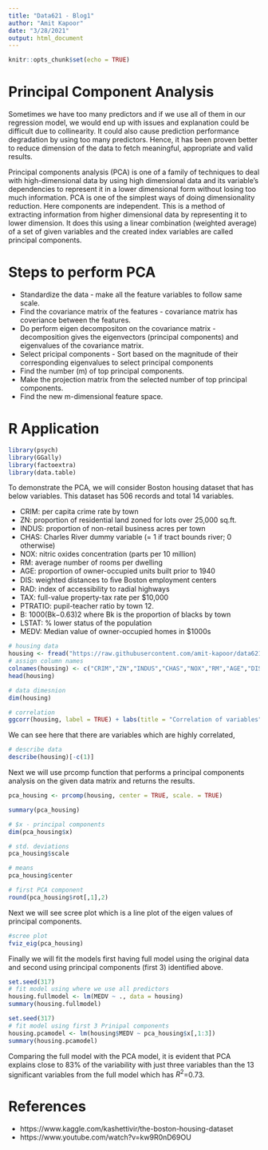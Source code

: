 ```yaml
---
title: "Data621 - Blog1"
author: "Amit Kapoor"
date: "3/28/2021"
output: html_document
---
```


```r
knitr::opts_chunk$set(echo = TRUE)
```

# Principal Component Analysis

Sometimes we have too many predictors and if we use all of them in our regression model, we would end up with issues and  explanation could be difficult due to collinearity. It could also cause prediction performance degradation by using too many predictors. Hence, it has been proven better to reduce dimension of the data to fetch meaningful, appropriate and valid results.

Principal components analysis (PCA) is one of a family of techniques to deal with high-dimensional data by using high dimensional data and its variable's dependencies to represent it in a lower dimensional form without losing too much information. PCA is one of the simplest ways of doing dimensionality reduction. Here components are independent. This is a method of extracting information from higher dimensional data by representing it to lower dimension. It does this using a linear combination (weighted average) of a set of given variables and the created index variables are called principal components.


# Steps to perform PCA

* Standardize the data - make all the feature variables to follow same scale.
* Find the covariance matrix of the features - covariance matrix has coveriance between the features.
* Do perform eigen decompositon on the covariance matrix - decomposition gives the eigenvectors (principal components) and eigenvalues of the covariance matrix.
* Select pricipal components - Sort based on the magnitude of their corresponding eigenvalues to select principal components
* Find the number (m) of top principal components.
* Make the projection matrix from the selected number of top principal components.
* Find the new m-dimensional feature space.

# R Application

```r
library(psych)
library(GGally)
library(factoextra)
library(data.table)
```

To demonstrate the PCA, we will consider Boston housing dataset that has below variables. This dataset has 506 records and total 14 variables.

* CRIM: per capita crime rate by town
* ZN: proportion of residential land zoned for lots over 25,000 sq.ft.
* INDUS: proportion of non-retail business acres per town
* CHAS: Charles River dummy variable (= 1 if tract bounds river; 0 otherwise)
* NOX: nitric oxides concentration (parts per 10 million)
* RM: average number of rooms per dwelling
* AGE: proportion of owner-occupied units built prior to 1940
* DIS: weighted distances to ﬁve Boston employment centers
* RAD: index of accessibility to radial highways
* TAX: full-value property-tax rate per $10,000
* PTRATIO: pupil-teacher ratio by town 12. 
* B: 1000(Bk−0.63)2 where Bk is the proportion of blacks by town 
* LSTAT: % lower status of the population
* MEDV: Median value of owner-occupied homes in $1000s


```r
# housing data
housing <- fread("https://raw.githubusercontent.com/amit-kapoor/data621/main/blog1/housing.csv", header = FALSE)
# assign column names
colnames(housing) <- c("CRIM","ZN","INDUS","CHAS","NOX","RM","AGE","DIS","RAD","TAX","PTRATIO","B","LSTAT", "MEDV")
head(housing)
```


```r
# data dimesnion
dim(housing)
```



```r
# correlation
ggcorr(housing, label = TRUE) + labs(title = "Correlation of variables")
```

We can see here that there are variables which are highly correlated,


```r
# describe data
describe(housing)[-c(1)]
```

Next we will use prcomp function that performs a principal components analysis on the given data matrix and returns the results.

```r
pca_housing <- prcomp(housing, center = TRUE, scale. = TRUE)

summary(pca_housing)
```



```r
# $x - principal components
dim(pca_housing$x)
```


```r
# std. deviations
pca_housing$scale
```



```r
# means
pca_housing$center
```


```r
# first PCA component
round(pca_housing$rot[,1],2)
```


Next we will see scree plot which is a line plot of the eigen values of principal components.

```r
#scree plot
fviz_eig(pca_housing)
```

Finally we will fit the models first having full model using the original data and second using principal components (first 3) identified above.


```r
set.seed(317)
# fit model using where we use all predictors
housing.fullmodel <- lm(MEDV ~ ., data = housing)
summary(housing.fullmodel)

```



```r
set.seed(317)
# fit model using first 3 Prinipal components
housing.pcamodel <- lm(housing$MEDV ~ pca_housing$x[,1:3])
summary(housing.pcamodel)
```

Comparing the full model with the PCA model, it is evident that PCA explains close to 83% of the variability with just three variables than the 13 significant variables from the full model which has $R^2$=0.73.


# References

* https://www.kaggle.com/kashettivir/the-boston-housing-dataset
* https://www.youtube.com/watch?v=kw9R0nD69OU

